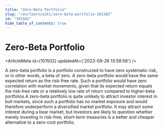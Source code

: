 ```yaml
---
title: "Zero-Beta Portfolio"
slug: "/en/learn/wiki/zero-beta-portfolio-101502"
id: "101502"
hide_table_of_contents: true
---
```



# Zero-Beta Portfolio

<ArticleMeta id={101502} updatedAt={'2023-09-26 13:58:58'} />
<div className='border-solid border-b border-t-0 my-4 border-[var(--ifm-color-gray-300)]' />

A zero-beta portfolio is a portfolio constructed to have zero systematic risk, or in other words, a beta of zero. A zero-beta portfolio would have the same expected return as the risk-free rate. Such a portfolio would have zero correlation with market movements, given that its expected return equals the risk-free rate or a relatively low rate of return compared to higher-beta portfolios.A zero-beta portfolio is quite unlikely to attract investor interest in bull markets, since such a portfolio has no market exposure and would therefore underperform a diversified market portfolio. It may attract some interest during a bear market, but investors are likely to question whether merely investing in risk-free, short-term treasuries is a better and cheaper alternative to a zero-cost portfolio.
